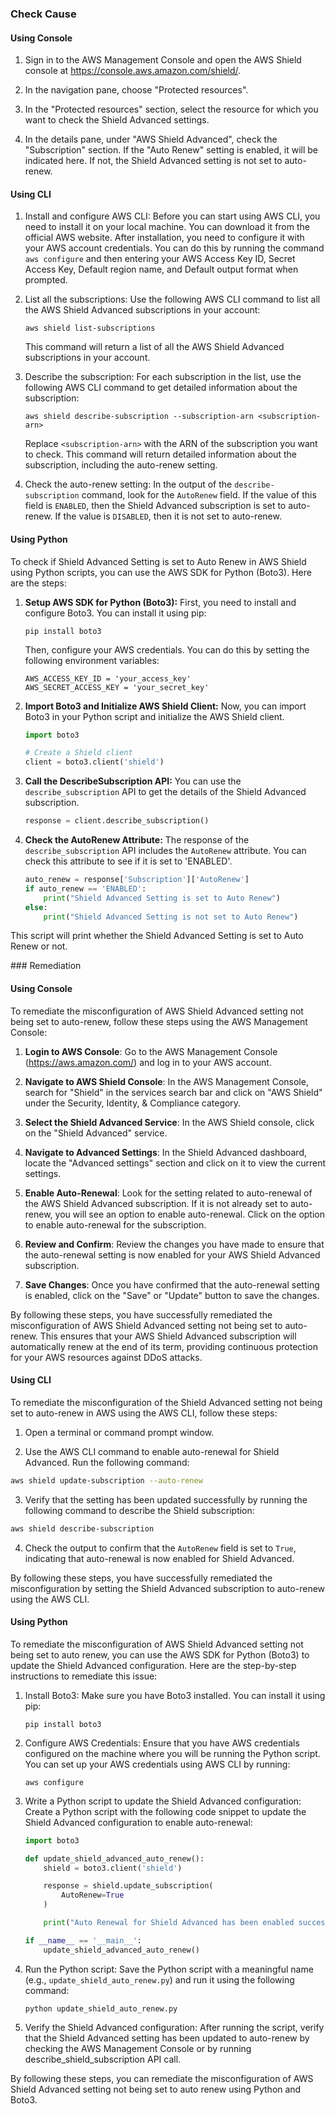 

<Tabs><Tab title='Cause'>
### Check Cause

#### Using Console

1. Sign in to the AWS Management Console and open the AWS Shield console at https://console.aws.amazon.com/shield/.
   
2. In the navigation pane, choose "Protected resources". 

3. In the "Protected resources" section, select the resource for which you want to check the Shield Advanced settings.

4. In the details pane, under "AWS Shield Advanced", check the "Subscription" section. If the "Auto Renew" setting is enabled, it will be indicated here. If not, the Shield Advanced setting is not set to auto-renew.

#### Using CLI

1. Install and configure AWS CLI: Before you can start using AWS CLI, you need to install it on your local machine. You can download it from the official AWS website. After installation, you need to configure it with your AWS account credentials. You can do this by running the command `aws configure` and then entering your AWS Access Key ID, Secret Access Key, Default region name, and Default output format when prompted.

2. List all the subscriptions: Use the following AWS CLI command to list all the AWS Shield Advanced subscriptions in your account:

   ```
   aws shield list-subscriptions
   ```

   This command will return a list of all the AWS Shield Advanced subscriptions in your account.

3. Describe the subscription: For each subscription in the list, use the following AWS CLI command to get detailed information about the subscription:

   ```
   aws shield describe-subscription --subscription-arn <subscription-arn>
   ```

   Replace `<subscription-arn>` with the ARN of the subscription you want to check. This command will return detailed information about the subscription, including the auto-renew setting.

4. Check the auto-renew setting: In the output of the `describe-subscription` command, look for the `AutoRenew` field. If the value of this field is `ENABLED`, then the Shield Advanced subscription is set to auto-renew. If the value is `DISABLED`, then it is not set to auto-renew.

#### Using Python

To check if Shield Advanced Setting is set to Auto Renew in AWS Shield using Python scripts, you can use the AWS SDK for Python (Boto3). Here are the steps:

1. **Setup AWS SDK for Python (Boto3):**
   First, you need to install and configure Boto3. You can install it using pip:

   ```
   pip install boto3
   ```

   Then, configure your AWS credentials. You can do this by setting the following environment variables:

   ```
   AWS_ACCESS_KEY_ID = 'your_access_key'
   AWS_SECRET_ACCESS_KEY = 'your_secret_key'
   ```

2. **Import Boto3 and Initialize AWS Shield Client:**
   Now, you can import Boto3 in your Python script and initialize the AWS Shield client.

   ```python
   import boto3

   # Create a Shield client
   client = boto3.client('shield')
   ```

3. **Call the DescribeSubscription API:**
   You can use the `describe_subscription` API to get the details of the Shield Advanced subscription.

   ```python
   response = client.describe_subscription()
   ```

4. **Check the AutoRenew Attribute:**
   The response of the `describe_subscription` API includes the `AutoRenew` attribute. You can check this attribute to see if it is set to 'ENABLED'.

   ```python
   auto_renew = response['Subscription']['AutoRenew']
   if auto_renew == 'ENABLED':
       print("Shield Advanced Setting is set to Auto Renew")
   else:
       print("Shield Advanced Setting is not set to Auto Renew")
   ```

This script will print whether the Shield Advanced Setting is set to Auto Renew or not.

</Tab>

<Tab title='Remediation'>
### Remediation

#### Using Console

To remediate the misconfiguration of AWS Shield Advanced setting not being set to auto-renew, follow these steps using the AWS Management Console:

1. **Login to AWS Console**: Go to the AWS Management Console (https://aws.amazon.com/) and log in to your AWS account.

2. **Navigate to AWS Shield Console**: In the AWS Management Console, search for "Shield" in the services search bar and click on "AWS Shield" under the Security, Identity, & Compliance category.

3. **Select the Shield Advanced Service**: In the AWS Shield console, click on the "Shield Advanced" service.

4. **Navigate to Advanced Settings**: In the Shield Advanced dashboard, locate the "Advanced settings" section and click on it to view the current settings.

5. **Enable Auto-Renewal**: Look for the setting related to auto-renewal of the AWS Shield Advanced subscription. If it is not already set to auto-renew, you will see an option to enable auto-renewal. Click on the option to enable auto-renewal for the subscription.

6. **Review and Confirm**: Review the changes you have made to ensure that the auto-renewal setting is now enabled for your AWS Shield Advanced subscription.

7. **Save Changes**: Once you have confirmed that the auto-renewal setting is enabled, click on the "Save" or "Update" button to save the changes.

By following these steps, you have successfully remediated the misconfiguration of AWS Shield Advanced setting not being set to auto-renew. This ensures that your AWS Shield Advanced subscription will automatically renew at the end of its term, providing continuous protection for your AWS resources against DDoS attacks.

#### Using CLI

To remediate the misconfiguration of the Shield Advanced setting not being set to auto-renew in AWS using the AWS CLI, follow these steps:

1. Open a terminal or command prompt window.

2. Use the AWS CLI command to enable auto-renewal for Shield Advanced. Run the following command:

```bash
aws shield update-subscription --auto-renew
```

3. Verify that the setting has been updated successfully by running the following command to describe the Shield subscription:

```bash
aws shield describe-subscription
```

4. Check the output to confirm that the `AutoRenew` field is set to `True`, indicating that auto-renewal is now enabled for Shield Advanced.

By following these steps, you have successfully remediated the misconfiguration by setting the Shield Advanced subscription to auto-renew using the AWS CLI.

#### Using Python

To remediate the misconfiguration of AWS Shield Advanced setting not being set to auto renew, you can use the AWS SDK for Python (Boto3) to update the Shield Advanced configuration. Here are the step-by-step instructions to remediate this issue:

1. Install Boto3:
   Make sure you have Boto3 installed. You can install it using pip:
   ```
   pip install boto3
   ```

2. Configure AWS Credentials:
   Ensure that you have AWS credentials configured on the machine where you will be running the Python script. You can set up your AWS credentials using AWS CLI by running:
   ```
   aws configure
   ```

3. Write a Python script to update the Shield Advanced configuration:
   Create a Python script with the following code snippet to update the Shield Advanced configuration to enable auto-renewal:

   ```python
   import boto3

   def update_shield_advanced_auto_renew():
       shield = boto3.client('shield')

       response = shield.update_subscription(
           AutoRenew=True
       )

       print("Auto Renewal for Shield Advanced has been enabled successfully.")

   if __name__ == '__main__':
       update_shield_advanced_auto_renew()
   ```

4. Run the Python script:
   Save the Python script with a meaningful name (e.g., `update_shield_auto_renew.py`) and run it using the following command:
   ```
   python update_shield_auto_renew.py
   ```

5. Verify the Shield Advanced configuration:
   After running the script, verify that the Shield Advanced setting has been updated to auto-renew by checking the AWS Management Console or by running describe_shield_subscription API call.

By following these steps, you can remediate the misconfiguration of AWS Shield Advanced setting not being set to auto renew using Python and Boto3.


</Tab>
</Tabs>